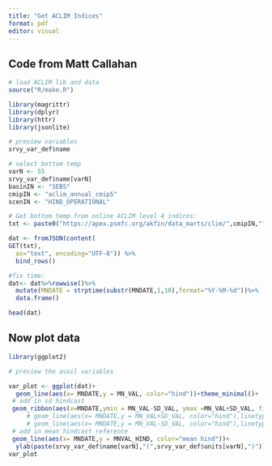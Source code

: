 ```yaml
---
title: "Get ACLIM Indices"
format: pdf
editor: visual
---
```


## Code from Matt Callahan

```r
# load ACLIM lib and data
source("R/make.R")

library(magrittr)
library(dplyr)
library(httr)
library(jsonlite)

# preview variables
srvy_var_def$name

# select bottom temp
varN <- 55
srvy_var_def$name[varN]
basinIN <- "SEBS"
cmipIN <- "aclim_annual_cmip5"
scenIN <- "HIND_OPERATIONAL"

# Get bottom temp from online ACLIM level 4 indices:
txt <- paste0("https://apex.psmfc.org/akfin/data_marts/clim/",cmipIN,"?dataset=",scenIN,"&var=",srvy_var_def$name[varN],"&basin=",basinIN)

dat <- fromJSON(content(
GET(txt),
  as="text", encoding="UTF-8")) %>%
  bind_rows()

#fix time:
dat<- dat%>%rowwise()%>%
  mutate(MNDATE = strptime(substr(MNDATE,1,10),format="%Y-%M-%d"))%>%
  data.frame()

head(dat)

```

## Now plot data

```r

library(ggplot2)

# preview the avail variables

var_plot <- ggplot(dat)+
  geom_line(aes(x= MNDATE,y = MN_VAL, color="hind"))+theme_minimal()+
 # add in sd hindcast
 geom_ribbon(aes(x=MNDATE,ymin = MN_VAL-SD_VAL, ymax =MN_VAL+SD_VAL, fill = "hind"),alpha=.2)+
     # geom_line(aes(x= MNDATE,y = MN_VAL+SD_VAL, color="hind"),linetype="dashed")+
     # geom_line(aes(x= MNDATE,y = MN_VAL-SD_VAL, color="hind"),linetype="dashed")
 # add in mean hindcast reference
 geom_line(aes(x= MNDATE,y = MNVAL_HIND, color="mean hind"))+
  ylab(paste(srvy_var_def$name[varN],"(",srvy_var_def$units[varN],")"))+ theme(legend.position="none")
var_plot
  
```
